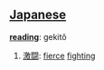 == [[Japanese]] ==                                          

'''[[reading]]''': gekitô

# [[激闘]]: [[fierce]] [[fighting]]